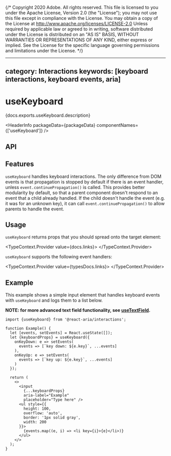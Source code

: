 {/* Copyright 2020 Adobe. All rights reserved.
This file is licensed to you under the Apache License, Version 2.0 (the "License");
you may not use this file except in compliance with the License. You may obtain a copy
of the License at http://www.apache.org/licenses/LICENSE-2.0
Unless required by applicable law or agreed to in writing, software distributed under
the License is distributed on an "AS IS" BASIS, WITHOUT WARRANTIES OR REPRESENTATIONS
OF ANY KIND, either express or implied. See the License for the specific language
governing permissions and limitations under the License. */}



---
category: Interactions
keywords: [keyboard interactions, keyboard events, aria]
---

# useKeyboard

<PageDescription>{docs.exports.useKeyboard.description}</PageDescription>

<HeaderInfo
  packageData={packageData}
  componentNames={['useKeyboard']} />

## API

<FunctionAPI function={docs.exports.useKeyboard} links={docs.links} />

## Features

`useKeyboard` handles keyboard interactions. The only difference from DOM events is that propagation
is stopped by default if there is an event handler, unless `event.continuePropagation()` is called.
This provides better modularity by default, so that a parent component doesn't respond to an event
that a child already handled. If the child doesn't handle the event (e.g. it was for an unknown key),
it can call `event.continuePropagation()` to allow parents to handle the event.

## Usage

`useKeyboard` returns props that you should spread onto the target element:

<TypeContext.Provider value={docs.links}>
  <InterfaceType properties={docs.links[docs.exports.useKeyboard.return.id].properties} />
</TypeContext.Provider>

`useKeyboard` supports the following event handlers:

<TypeContext.Provider value={typesDocs.links}>
  <InterfaceType properties={typesDocs.exports.KeyboardEvents.properties} />
</TypeContext.Provider>

## Example

This example shows a simple input element that handles keyboard events with `useKeyboard` and logs them to a list below.

**NOTE: for more advanced text field functionality, see [useTextField](useTextField.html).**

```tsx example
import {useKeyboard} from '@react-aria/interactions';

function Example() {
  let [events, setEvents] = React.useState([]);
  let {keyboardProps} = useKeyboard({
    onKeyDown: e => setEvents(
      events => [`key down: ${e.key}`, ...events]
    ),
    onKeyUp: e => setEvents(
      events => [`key up: ${e.key}`, ...events]
    )
  });

  return (
    <>
      <input
        {...keyboardProps}
        aria-label="Example"
        placeholder="Type here" />
      <ul style={{
        height: 100,
        overflow: 'auto',
        border: '1px solid gray',
        width: 200
      }}>
        {events.map((e, i) => <li key={i}>{e}</li>)}
      </ul>
    </>
  );
}
```
